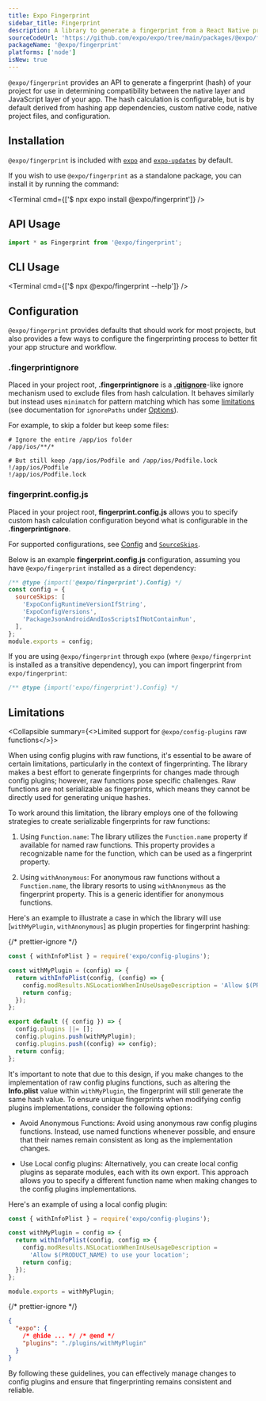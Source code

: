 ```yaml
---
title: Expo Fingerprint
sidebar_title: Fingerprint
description: A library to generate a fingerprint from a React Native project.
sourceCodeUrl: 'https://github.com/expo/expo/tree/main/packages/@expo/fingerprint'
packageName: '@expo/fingerprint'
platforms: ['node']
isNew: true
---
```



`@expo/fingerprint` provides an API to generate a fingerprint (hash) of your project for use in determining compatibility between the native layer and JavaScript layer of your app. The hash calculation is configurable, but is by default derived from hashing app dependencies, custom native code, native project files, and configuration.

## Installation

`@expo/fingerprint` is included with [`expo`](expo.mdx) and [`expo-updates`](updates.mdx) by default.

If you wish to use `@expo/fingerprint` as a standalone package, you can install it by running the command:

<Terminal cmd={['$ npx expo install @expo/fingerprint']} />

## API Usage

```ts
import * as Fingerprint from '@expo/fingerprint';
```

## CLI Usage

<Terminal cmd={['$ npx @expo/fingerprint --help']} />

## Configuration

`@expo/fingerprint` provides defaults that should work for most projects, but also provides a few ways to configure the fingerprinting process to better fit your app structure and workflow.

### **.fingerprintignore**

Placed in your project root, **.fingerprintignore** is a [**.gitignore**](https://git-scm.com/docs/gitignore#_pattern_format)-like ignore mechanism used to exclude files from hash calculation. It behaves similarly but instead uses `minimatch` for pattern matching which has some [limitations](#options) (see documentation for `ignorePaths` under [Options](#options)).

For example, to skip a folder but keep some files:

```ignore
# Ignore the entire /app/ios folder
/app/ios/**/*

# But still keep /app/ios/Podfile and /app/ios/Podfile.lock
!/app/ios/Podfile
!/app/ios/Podfile.lock
```

### **fingerprint.config.js**

Placed in your project root, **fingerprint.config.js** allows you to specify custom hash calculation configuration beyond what is configurable in the **.fingerprintignore**.

For supported configurations, see [Config](#config) and [`SourceSkips`](#sourceskips).

Below is an example **fingerprint.config.js** configuration, assuming you have `@expo/fingerprint` installed as a direct dependency:

```js
/** @type {import('@expo/fingerprint').Config} */
const config = {
  sourceSkips: [
    'ExpoConfigRuntimeVersionIfString',
    'ExpoConfigVersions',
    'PackageJsonAndroidAndIosScriptsIfNotContainRun',
  ],
};
module.exports = config;
```

If you are using `@expo/fingerprint` through `expo` (where `@expo/fingerprint` is installed as a transitive dependency), you can import fingerprint from `expo/fingerprint`:

```js
/** @type {import('expo/fingerprint').Config} */
```

## Limitations

<Collapsible summary={<>Limited support for <CODE>@expo/config-plugins</CODE> raw functions</>}>

When using config plugins with raw functions, it's essential to be aware of certain limitations, particularly in the context of fingerprinting. The library makes a best effort to generate fingerprints for changes made through config plugins; however, raw functions pose specific challenges. Raw functions are not serializable as fingerprints, which means they cannot be directly used for generating unique hashes.

To work around this limitation, the library employs one of the following strategies to create serializable fingerprints for raw functions:

1. Using `Function.name`: The library utilizes the `Function.name` property if available for named raw functions. This property provides a recognizable name for the function, which can be used as a fingerprint property.

2. Using `withAnonymous`: For anonymous raw functions without a `Function.name`, the library resorts to using `withAnonymous` as the fingerprint property. This is a generic identifier for anonymous functions.

Here's an example to illustrate a case in which the library will use [`withMyPlugin`, `withAnonymous`] as plugin properties for fingerprint hashing:

{/* prettier-ignore */}
```js app.config.js
const { withInfoPlist } = require('expo/config-plugins');

const withMyPlugin = (config) => {
  return withInfoPlist(config, (config) => {
    config.modResults.NSLocationWhenInUseUsageDescription = 'Allow $(PRODUCT_NAME) to use your location';
    return config;
  });
};

export default ({ config }) => {
  config.plugins ||= [];
  config.plugins.push(withMyPlugin);
  config.plugins.push((config) => config);
  return config;
};
```

It's important to note that due to this design, if you make changes to the implementation of raw config plugins functions, such as altering the **Info.plist** value within `withMyPlugin`, the fingerprint will still generate the same hash value. To ensure unique fingerprints when modifying config plugins implementations, consider the following options:

- Avoid Anonymous Functions: Avoid using anonymous raw config plugins functions. Instead, use named functions whenever possible, and ensure that their names remain consistent as long as the implementation changes.

- Use Local config plugins: Alternatively, you can create local config plugins as separate modules, each with its own export. This approach allows you to specify a different function name when making changes to the config plugins implementations.

Here's an example of using a local config plugin:

```js ./plugins/withMyPlugin.js
const { withInfoPlist } = require('expo/config-plugins');

const withMyPlugin = config => {
  return withInfoPlist(config, config => {
    config.modResults.NSLocationWhenInUseUsageDescription =
      'Allow $(PRODUCT_NAME) to use your location';
    return config;
  });
};

module.exports = withMyPlugin;
```

{/* prettier-ignore */}
```json app.json
{
  "expo": {
    /* @hide ... */ /* @end */
    "plugins": "./plugins/withMyPlugin"
  }
}
```

By following these guidelines, you can effectively manage changes to config plugins and ensure that fingerprinting remains consistent and reliable.

</Collapsible>

<APISection packageName="@expo/fingerprint" apiName="Fingerprint" />
